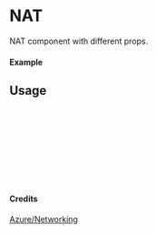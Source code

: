 
<Meta of={NAT} title="Azure/Networking/NAT" />

# NAT

NAT component with different props.

#### Example

<Canvas of={NAT.Primary} />

## Usage

```ts
import { NAT } from "yadl-ui";

const Example = () => {
  return (
      <NAT />
  );
};

export default Example;
```

#### Credits
[Azure/Networking](https://learn.microsoft.com/en-us/azure/architecture/icons/)
